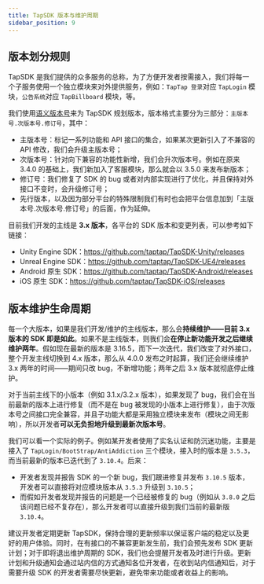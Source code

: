 ```yaml
---
title: TapSDK 版本与维护周期
sidebar_position: 9
---
```



## 版本划分规则

TapSDK 是我们提供的众多服务的总称，为了方便开发者按需接入，我们将每一个子服务使用一个独立模块来对外提供服务，例如：`TapTap 登录`对应 `TapLogin` 模块，`公告系统`对应 `TapBillboard` 模块，等。

我们使用[语义版本号](https://semver.org/lang/zh-CN/)来为 TapSDK 规划版本，版本格式主要分为三部分：`主版本号.次版本号.修订号`，其中：

- 主版本号：标记一系列功能和 API 接口的集合，如果某次更新引入了不兼容的 API 修改，我们会升级主版本号；
- 次版本号：针对向下兼容的功能性新增，我们会升次版本号。例如在原来 3.4.0 的基础上，我们新加入了客服模块，那么就会以 3.5.0 来发布新版本；
- 修订号：我们修复了 SDK 的 bug 或者对内部实现进行了优化，并且保持对外接口不变时，会升级修订号；
- 先行版本，以及因为部分平台的特殊限制我们有时也会把平台信息加到「主版本号.次版本号.修订号」的后面，作为延伸。

目前我们开发的主线是 **3.x 版本**，各平台的 SDK 版本和变更列表，可以参考如下链接：

- Unity Engine SDK：https://github.com/taptap/TapSDK-Unity/releases
- Unreal Engine SDK：https://github.com/taptap/TapSDK-UE4/releases
- Android 原生 SDK：https://github.com/taptap/TapSDK-Android/releases
- iOS 原生 SDK：https://github.com/taptap/TapSDK-iOS/releases

## 版本维护生命周期

每一个大版本，如果是我们开发/维护的主线版本，那么会**持续维护——目前 3.x 版本的 SDK 即是如此**。如果不是主线版本，则我们会**在停止新功能开发之后继续维护两年**。假如现在最新的版本是 3.16.5，而下一次迭代，我们改变了对外接口，整个开发主线切换到 4.x 版本，那么从 4.0.0 发布之时起算，我们还会继续维护 3.x 两年的时间——期间只改 bug，不新增功能；两年之后 3.x 版本就彻底停止维护。

对于当前主线下的小版本（例如 3.1.x/3.2.x 版本），如果发现了 bug，我们会在当前最新的版本上进行修复（而不是在 bug 被发现的小版本上进行修复），由于次版本号之间接口完全兼容，并且子功能大都是采用独立模块来发布（模块之间无影响），所以开发者**可以无负担地升级到最新次版本号**。

我们可以看一个实际的例子。例如某开发者使用了实名认证和防沉迷功能，主要是接入了 `TapLogin/BootStrap/AntiAddiction` 三个模块，接入时的版本是 `3.5.3`，而当前最新的版本已迭代到了 `3.10.4`。后来：

- 开发者发现并报告 SDK 的一个新 bug，我们跟进修复并发布 `3.10.5` 版本，开发者可以直接将对应模块版本从 `3.5.3` 升级到 `3.10.5`；
- 而假如开发者发现并报告的问题是一个已经被修复的 bug（例如从 `3.8.0` 之后该问题已经不复存在），那么开发者可以直接升级到我们当前的最新版 `3.10.4`。

建议开发者定期更新 TapSDK，保持合理的更新频率以保证客户端的稳定以及更好的用户体验。同时，在有接口的不兼容更新发生前，我们会预先发布 SDK 更新计划；对于即将退出维护周期的 SDK，我们也会提醒开发者及时进行升级。更新计划和升级通知会通过站内信的方式通知各位开发者，在收到站内信通知后，对于需要升级 SDK 的开发者需要尽快更新，避免带来功能或者收益上的影响。

